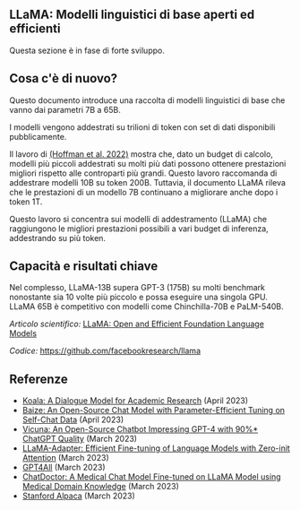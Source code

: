 ## LLaMA: Modelli linguistici di base aperti ed efficienti

<Callout emoji="⚠️">
  Questa sezione è in fase di forte sviluppo.
</Callout>




## Cosa c'è di nuovo?

Questo documento introduce una raccolta di modelli linguistici di base che vanno dai parametri 7B a 65B.

I modelli vengono addestrati su trilioni di token con set di dati disponibili pubblicamente.

Il lavoro di [(Hoffman et al. 2022)](https://arxiv.org/abs/2203.15556) mostra che, dato un budget di calcolo, modelli più piccoli addestrati su molti più dati possono ottenere prestazioni migliori rispetto alle controparti più grandi. Questo lavoro raccomanda di addestrare modelli 10B su token 200B. Tuttavia, il documento LLaMA rileva che le prestazioni di un modello 7B continuano a migliorare anche dopo i token 1T.

<Screenshot src={LLAMA1} alt="LLAMA1" />

Questo lavoro si concentra sui modelli di addestramento (LLaMA) che raggiungono le migliori prestazioni possibili a vari budget di inferenza, addestrando su più token.

## Capacità e risultati chiave

Nel complesso, LLaMA-13B supera GPT-3 (175B) su molti benchmark nonostante sia 10 volte più piccolo e possa eseguire una singola GPU. LLaMA 65B è competitivo con modelli come Chinchilla-70B e PaLM-540B.


*Articolo scientifico:* [LLaMA: Open and Efficient Foundation Language Models](https://arxiv.org/abs/2302.13971)

*Codice:* https://github.com/facebookresearch/llama

## Referenze

- [Koala: A Dialogue Model for Academic Research](https://bair.berkeley.edu/blog/2023/04/03/koala/) (April 2023)
- [Baize: An Open-Source Chat Model with Parameter-Efficient Tuning on Self-Chat Data](https://arxiv.org/abs/2304.01196) (April 2023)
- [Vicuna: An Open-Source Chatbot Impressing GPT-4 with 90%* ChatGPT Quality](https://vicuna.lmsys.org/) (March 2023)
- [LLaMA-Adapter: Efficient Fine-tuning of Language Models with Zero-init Attention](https://arxiv.org/abs/2303.16199) (March 2023)
- [GPT4All](https://github.com/nomic-ai/gpt4all) (March 2023)
- [ChatDoctor: A Medical Chat Model Fine-tuned on LLaMA Model using Medical Domain Knowledge](https://arxiv.org/abs/2303.14070) (March 2023)
- [Stanford Alpaca](https://github.com/tatsu-lab/stanford_alpaca) (March 2023)
